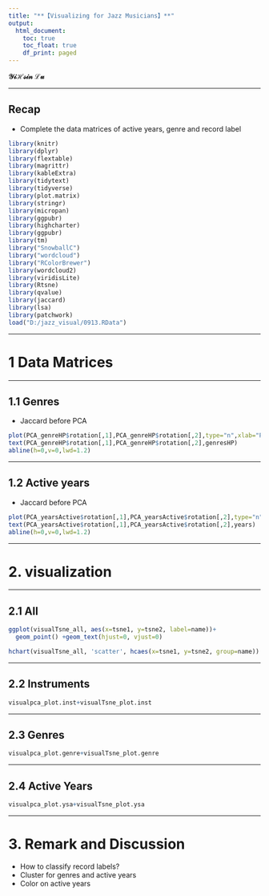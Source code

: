 ```yaml
---
title: "**【Visualizing for Jazz Musicians】**"
output: 
  html_document:
    toc: true
    toc_float: true
    df_print: paged
---
```


**$\mathcal{YiHsin}\;\mathcal{Lu}$**

****

## **Recap**

  * Complete the data matrices of active years, genre and record label
  
```r
library(knitr)
library(dplyr)
library(flextable)
library(magrittr)
library(kableExtra)
library(tidytext)
library(tidyverse)
library(plot.matrix)
library(stringr)
library(micropan)
library(ggpubr)
library(highcharter)
library(ggpubr)
library(tm)
library("SnowballC")
library("wordcloud")
library("RColorBrewer")
library(wordcloud2)
library(viridisLite)
library(Rtsne)
library(qvalue)
library(jaccard)
library(lsa)
library(patchwork)
load("D:/jazz_visual/0913.RData")
```

****

# **1 Data Matrices**

****

## 1.1 Genres

* Jaccard before PCA

```r
plot(PCA_genreHP$rotation[,1],PCA_genreHP$rotation[,2],type="n",xlab="PC1",ylab="PC2",main="Jazz Genres",cex.axis=1.2,cex.lab=1.2,cex.main=1.6)
text(PCA_genreHP$rotation[,1],PCA_genreHP$rotation[,2],genresHP)
abline(h=0,v=0,lwd=1.2)
```

****

## 1.2 Active years

* Jaccard before PCA

```r
plot(PCA_yearsActive$rotation[,1],PCA_yearsActive$rotation[,2],type="n",xlab="PC1",ylab="PC2",main="Active years interval ",cex.axis=1.2,cex.lab=1.2,cex.main=1.6)
text(PCA_yearsActive$rotation[,1],PCA_yearsActive$rotation[,2],years)
abline(h=0,v=0,lwd=1.2)
```

****

# **2. visualization**

****

## 2.1 All

```r
ggplot(visualTsne_all, aes(x=tsne1, y=tsne2, label=name))+
  geom_point() +geom_text(hjust=0, vjust=0)

hchart(visualTsne_all, 'scatter', hcaes(x=tsne1, y=tsne2, group=name))
```

****

## 2.2 Instruments

```r
visualpca_plot.inst+visualTsne_plot.inst
```

****

## 2.3 Genres

```r
visualpca_plot.genre+visualTsne_plot.genre
```

****

## 2.4 Active Years

```r
visualpca_plot.ysa+visualTsne_plot.ysa
```

****

# 3. Remark and Discussion

* How to classify record labels?
* Cluster for genres and active years
* Color on active years